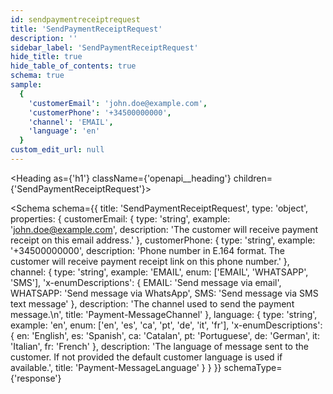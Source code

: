 ```yaml
---
id: sendpaymentreceiptrequest
title: 'SendPaymentReceiptRequest'
description: ''
sidebar_label: 'SendPaymentReceiptRequest'
hide_title: true
hide_table_of_contents: true
schema: true
sample:
  {
    'customerEmail': 'john.doe@example.com',
    'customerPhone': '+34500000000',
    'channel': 'EMAIL',
    'language': 'en'
  }
custom_edit_url: null
---
```



<Heading as={'h1'} className={'openapi__heading'} children={'SendPaymentReceiptRequest'}></Heading>

<Schema
  schema={{
    title: 'SendPaymentReceiptRequest',
    type: 'object',
    properties: {
      customerEmail: {
        type: 'string',
        example: 'john.doe@example.com',
        description: 'The customer will receive payment receipt on this email address.'
      },
      customerPhone: {
        type: 'string',
        example: '+34500000000',
        description:
          'Phone number in E.164 format. The customer will receive payment receipt link on this phone number.'
      },
      channel: {
        type: 'string',
        example: 'EMAIL',
        enum: ['EMAIL', 'WHATSAPP', 'SMS'],
        'x-enumDescriptions': {
          EMAIL: 'Send message via email',
          WHATSAPP: 'Send message via WhatsApp',
          SMS: 'Send message via SMS text message'
        },
        description: 'The channel used to send the payment message.\n',
        title: 'Payment-MessageChannel'
      },
      language: {
        type: 'string',
        example: 'en',
        enum: ['en', 'es', 'ca', 'pt', 'de', 'it', 'fr'],
        'x-enumDescriptions': {
          en: 'English',
          es: 'Spanish',
          ca: 'Catalan',
          pt: 'Portuguese',
          de: 'German',
          it: 'Italian',
          fr: 'French'
        },
        description:
          'The language of message sent to the customer. If not provided the default customer language is used if available.',
        title: 'Payment-MessageLanguage'
      }
    }
  }}
  schemaType={'response'}
></Schema>
